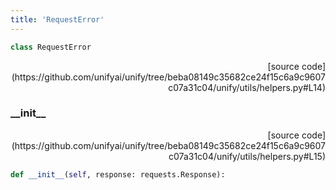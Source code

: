```yaml
---
title: 'RequestError'
---
```


```python
class RequestError
```

<p align="right">[source code](https://github.com/unifyai/unify/tree/beba08149c35682ce24f15c6a9c9607c07a31c04/unify/utils/helpers.py#L14)</p>



### \_\_init\_\_

<p align="right">[source code](https://github.com/unifyai/unify/tree/beba08149c35682ce24f15c6a9c9607c07a31c04/unify/utils/helpers.py#L15)</p>

```python
def __init__(self, response: requests.Response):
```

